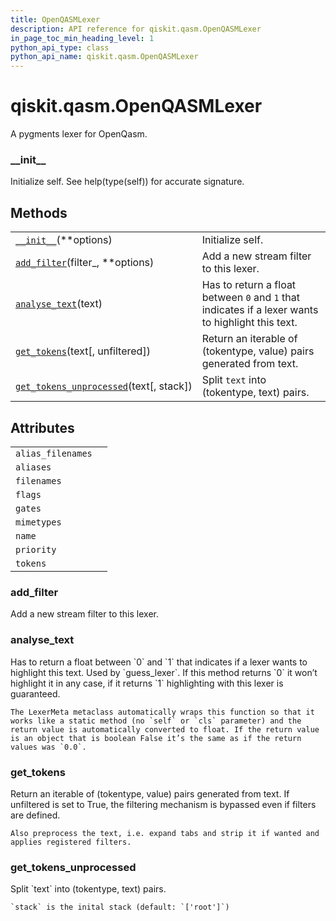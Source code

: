 ```yaml
---
title: OpenQASMLexer
description: API reference for qiskit.qasm.OpenQASMLexer
in_page_toc_min_heading_level: 1
python_api_type: class
python_api_name: qiskit.qasm.OpenQASMLexer
---
```


# qiskit.qasm.OpenQASMLexer

<Class id="qiskit.qasm.OpenQASMLexer" isDedicatedPage={true} github="https://github.com/qiskit/qiskit/tree/stable/0.18/qiskit/qasm/pygments/lexer.py" signature="OpenQASMLexer(*args, **kwds)" modifiers="class">
  A pygments lexer for OpenQasm.

  ### \_\_init\_\_

  <Function id="qiskit.qasm.OpenQASMLexer.__init__" signature="__init__(**options)">
    Initialize self. See help(type(self)) for accurate signature.
  </Function>

  ## Methods

  |                                                                                                                                                  |                                                                                                   |
  | ------------------------------------------------------------------------------------------------------------------------------------------------ | ------------------------------------------------------------------------------------------------- |
  | [`__init__`](#qiskit.qasm.OpenQASMLexer.__init__ "qiskit.qasm.OpenQASMLexer.__init__")(\*\*options)                                              | Initialize self.                                                                                  |
  | [`add_filter`](#qiskit.qasm.OpenQASMLexer.add_filter "qiskit.qasm.OpenQASMLexer.add_filter")(filter\_, \*\*options)                              | Add a new stream filter to this lexer.                                                            |
  | [`analyse_text`](#qiskit.qasm.OpenQASMLexer.analyse_text "qiskit.qasm.OpenQASMLexer.analyse_text")(text)                                         | Has to return a float between `0` and `1` that indicates if a lexer wants to highlight this text. |
  | [`get_tokens`](#qiskit.qasm.OpenQASMLexer.get_tokens "qiskit.qasm.OpenQASMLexer.get_tokens")(text\[, unfiltered])                                | Return an iterable of (tokentype, value) pairs generated from text.                               |
  | [`get_tokens_unprocessed`](#qiskit.qasm.OpenQASMLexer.get_tokens_unprocessed "qiskit.qasm.OpenQASMLexer.get_tokens_unprocessed")(text\[, stack]) | Split `text` into (tokentype, text) pairs.                                                        |

  ## Attributes

  |                   |   |
  | ----------------- | - |
  | `alias_filenames` |   |
  | `aliases`         |   |
  | `filenames`       |   |
  | `flags`           |   |
  | `gates`           |   |
  | `mimetypes`       |   |
  | `name`            |   |
  | `priority`        |   |
  | `tokens`          |   |

  ### add\_filter

  <Function id="qiskit.qasm.OpenQASMLexer.add_filter" signature="add_filter(filter_, **options)">
    Add a new stream filter to this lexer.
  </Function>

  ### analyse\_text

  <Function id="qiskit.qasm.OpenQASMLexer.analyse_text" signature="analyse_text(text)" modifiers="static">
    Has to return a float between `0` and `1` that indicates if a lexer wants to highlight this text. Used by `guess_lexer`. If this method returns `0` it won’t highlight it in any case, if it returns `1` highlighting with this lexer is guaranteed.

    The LexerMeta metaclass automatically wraps this function so that it works like a static method (no `self` or `cls` parameter) and the return value is automatically converted to float. If the return value is an object that is boolean False it’s the same as if the return values was `0.0`.
  </Function>

  ### get\_tokens

  <Function id="qiskit.qasm.OpenQASMLexer.get_tokens" signature="get_tokens(text, unfiltered=False)">
    Return an iterable of (tokentype, value) pairs generated from text. If unfiltered is set to True, the filtering mechanism is bypassed even if filters are defined.

    Also preprocess the text, i.e. expand tabs and strip it if wanted and applies registered filters.
  </Function>

  ### get\_tokens\_unprocessed

  <Function id="qiskit.qasm.OpenQASMLexer.get_tokens_unprocessed" signature="get_tokens_unprocessed(text, stack=('root'))">
    Split `text` into (tokentype, text) pairs.

    `stack` is the inital stack (default: `['root']`)
  </Function>
</Class>

